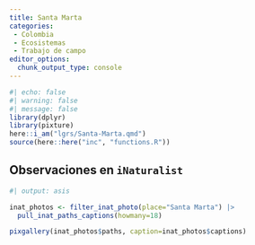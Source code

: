 ```yaml
---
title: Santa Marta
categories:
 - Colombia
 - Ecosistemas
 - Trabajo de campo
editor_options: 
  chunk_output_type: console
---
```


```r
#| echo: false
#| warning: false
#| message: false
library(dplyr)
library(pixture)
here::i_am("lgrs/Santa-Marta.qmd")
source(here::here("inc", "functions.R"))
```

## Observaciones en `iNaturalist`

```r
#| output: asis

inat_photos <- filter_inat_photo(place="Santa Marta") |>
  pull_inat_paths_captions(howmany=18)

pixgallery(inat_photos$paths, caption=inat_photos$captions)

```